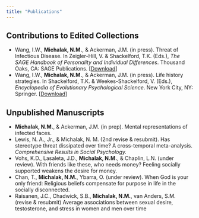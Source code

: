 ```yaml
---
title: "Publications"
---
```


## Contributions to Edited Collections
* Wang, I.W., **Michalak, N.M.**, & Ackerman, J.M. (in press). Threat of Infectious Disease. In Zeigler-Hill, V. & Shackelford, T.K. (Eds.), *The SAGE Handbook of Personality and Individual Differences*. Thousand Oaks, CA: SAGE Publications. [[Download]()]
* Wang, I.W., **Michalak, N.M.**, & Ackerman, J.M. (in press). Life history strategies. In Shackelford, T.K. & Weekes-Shackelford, V. (Eds.), *Encyclopedia of Evolutionary Psychological Science*. New York City, NY: Springer. [[Download]()]

## Unpublished Manuscripts
* **Michalak, N.M.**, & Ackerman, J.M. (in prep). Mental representations of infected faces.
* Lewis, N. A., Jr., & Michalak, N. M. (2nd revise & resubmit). Has stereotype threat dissipated over time? A cross-temporal meta-analysis. *Comprehensive Results in Social Psychology.*
* Vohs, K.D., Lasaleta, J.D., **Michalak, N.M.**, & Chaplin, L.N. (under review). With friends like these, who needs money? Feeling socially supported weakens the desire for money.
* Chan, T., **Michalak, N.M.**, Ybarra, O. (under review). When God is your only friend: Religious beliefs compensate for purpose in life in the socially disconnected.
* Raisanen, J.C., Chadwick, S.B., **Michalak, N.M.**, van Anders, S.M. (revise & resubmit) Average associations between sexual desire, testosterone, and stress in women and men over time